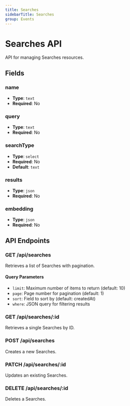 ```yaml
---
title: Searches
sidebarTitle: Searches
group: Events
---
```


# Searches API

API for managing Searches resources.

## Fields

### name

- **Type**: `text`
- **Required**: No

### query

- **Type**: `text`
- **Required**: No

### searchType

- **Type**: `select`
- **Required**: No
- **Default**: `text`

### results

- **Type**: `json`
- **Required**: No

### embedding

- **Type**: `json`
- **Required**: No

## API Endpoints

### GET /api/searches

Retrieves a list of Searches with pagination.

#### Query Parameters

- `limit`: Maximum number of items to return (default: 10)
- `page`: Page number for pagination (default: 1)
- `sort`: Field to sort by (default: createdAt)
- `where`: JSON query for filtering results

### GET /api/searches/:id

Retrieves a single Searches by ID.

### POST /api/searches

Creates a new Searches.

### PATCH /api/searches/:id

Updates an existing Searches.

### DELETE /api/searches/:id

Deletes a Searches.
